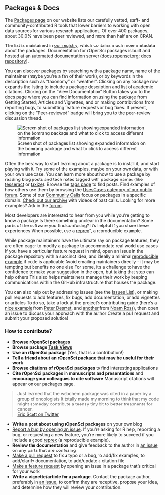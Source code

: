 ## Packages & Docs {#packages}

The [Packages page](https://ropensci.org/packages/) on our website lists our carefully vetted, 
staff- and community-contributed R tools that lower barriers to working with open data sources for various research applications. 
Of over 400 packages, about 30.0% have been peer reviewed, and more than half are on CRAN. 

The list is maintained in [our registry](https://github.com/ropensci/roregistry), 
which contains much more metadata about the packages. 
Documentation for rOpenSci packages is built and hosted at an automated documentation server ([docs.ropensci.org](https://docs.ropensci.org/); 
[docs repository](https://github.com/ropensci/docs)).

You can discover packages by searching with a package name, 
name of the maintainer (maybe you're a fan of their work), 
or by keywords in the description such as "taxonomy" or "weather". 
Clicking on any package row expands the listing to include a package description and list of academic citations. 
Clicking on the "View Documentation" Button takes you to the docs page where you can find information on using the package from Getting Started, 
Articles and Vignettes, and on making contributions from reporting bugs, 
to submitting feature requests or bug fixes. 
If present, clicking on the "Peer-reviewed" badge will bring you to the peer-review discussion thread.

![Screen shot of packages list showing expanded information on the bomrang package and what to click to access different information](images/packages.png "Screen shot of packages list showing expanded information on the bomrang package and what to click to access different information")

Often the best way to start learning about a package is to install it, and start playing with it.
Try some of the examples, maybe on your own data, or with your own use case. 
You can learn more about how to use a package by reading blog posts and tech notes tagged with package names (like [tesseract](https://ropensci.org/tags/tesseract/) or [taxize](https://ropensci.org/tags/taxize/)). 
Browse the [tags page](https://ropensci.org/tags/) to find posts. 
Find examples of how others use them by browsing the [UsesCases category of our public forum](#usecases). 
Some of our [Community Calls](#commcalls) focus on packages in a specific domain. 
[Check out our archive](https://ropensci.org/commcalls/) with videos of past calls. 
Looking for more examples? Ask in the [forum](#channels-forum). 

Most developers are interested to hear from you while you're getting to know a package
Is there something unclear in the documentation? Some parts of the software you find confusing? It's helpful if you share these experiences
When possible, use a [reprex](https://reprex.tidyverse.org/articles/reprex-dos-and-donts.html)", a reproducible example.

While package maintainers have the ultimate say on package features, they are often eager to modify a package to accommodate real world use cases
If you have a particular feature request in mind, open an issue in the package repository with a succinct idea, and ideally a minimal [reproducible example](https://reprex.tidyverse.org/articles/reprex-dos-and-donts.html) if code is applicable
Avoid emailing maintainers directly - it may be tempting but benefits no one else
For some, it's a challenge to have the confidence to make your suggestion in the open, but taking that step can help others
This also helps maintainers manage their work by keeping communications within the GitHub infrastructure that houses the package.

You can also help out by addressing issues (see the [Issues List](#issues)), or making pull requests to add features, fix bugs, add documentation, or add vignettes or articles
To do so, take a look at the project's contributing guide (here's a [nice example](https://gist.github.com/peterdesmet/e90a1b0dc17af6c12daf6e8b2f044e7c) from [Peter Desmet](https://ropensci.org/author/peter-desmet/), and [another](https://github.com/ecohealthalliance/fasterize/blob/master/CONTRIBUTING.md) from [Noam Ross](https://ropensci.org/author/noam-ross/)), then open an issue to discuss your approach with the author
Create a pull request and submit your proposed solution!


### How to contribute?

<!-- 
COMMENT:
FOR BROWSING CITATIONS - STEF screenshot "see citations". clicking in pkgs list is the only place to see them I think. MAELLE some work in roweb3 to have a citations page
FOR CITING - STEF we need to decide where to point for citations info. SCOTT if we have a citations page on the new website, the top of that page would be a good place for this. for now maybe give a brief eg? 
-->

*   **Browse rOpenSci [packages](https://ropensci.org/packages/)**
*   **Browse package [Task Views](#taskviews)**
*   **Use an rOpenSci package** (Yes, that is a contribution!)
*   **Tell a friend about an rOpenSci package that may be useful for their work**
*   **Browse citations of rOpenSci packages** to find interesting applications
*   **Cite rOpenSci packages in manuscripts and presentations** and **encourage your colleagues to cite software**
Manuscript citations will appear on our packages page.

> Just learned that the webchem package was cited in a paper by a group of oncologists
It totally made my morning to think that my code might someday contribute a teensy tiny bit to better treatments for cancer.
> <br>
> [Eric Scott on Twitter](https://twitter.com/LeafyEricScott/status/1273605411577442304) 

*   **Write a post about using rOpenSci packages** on your own blog
*   [Report a bug by opening an issue](#channels-github). 
    If you're asking for R help, reporting a bug, or requesting a new feature, you're more likely to succeed if you include a good [reprex](https://reprex.tidyverse.org/articles/reprex-dos-and-donts.html) (a reproducible example).
*   **Review the documentation** and give feedback to the author in [an issue](#channels-github) on any parts that are confusing
*   [Make a pull request](#channels-github) to fix a typo or a bug, to add/fix examples, to add/clarify documentation, to add/update a citation file
*   [Make a feature request](#channels-github) by opening an issue in a package that's critical for your work
*   **Write a vignette/article for a package**. 
    Contact the package author, preferably in [an issue](#channels-github), to confirm they are receptive, propose your idea, and determine how they will review your contribution.
